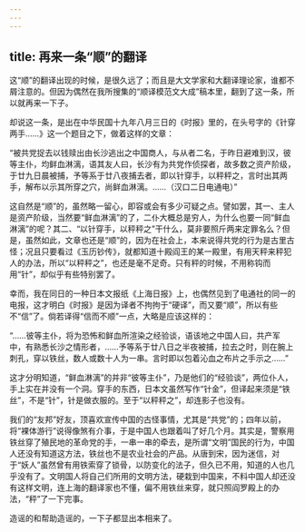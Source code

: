 ```yaml
---
---
---
```

title: 再来一条“顺”的翻译
---



这“顺”的翻译出现的时候，是很久远了；而且是大文学家和大翻译理论家，谁都不屑注意的。但因为偶然在我所搜集的“顺译模范文大成”稿本里，翻到了这一条，所以就再来一下子。

却说这一条，是出在中华民国十九年八月三日的《时报》里的，在头号字的《针穿两手……》这一个题目之下，做着这样的文章：

“被共党捉去以钱赎出由长沙逃出之中国商人，与从者二名，于昨日避难到汉，彼等主仆，均鲜血淋漓，语其友人曰，长沙有为共党作侦探者，故多数之资产阶级，于廿九日晨被捕，予等系于廿八夜捕去者，即以针穿手，以秤秤之，言时出其两手，解布以示其所穿之穴，尚鲜血淋漓。……（汉口二日电通电）”

这自然是“顺”的，虽然略一留心，即容或会有多少可疑之点。譬如罢，其一、主人是资产阶级，当然要“鲜血淋漓”的了，二仆大概总是穷人，为什么也要一同“鲜血淋漓”的呢？其二、“以针穿手，以秤秤之”干什么，莫非要照斤两来定罪名么？但是，虽然如此，文章也还是“顺”的，因为在社会上，本来说得共党的行为是古里古怪；况且只要看过《玉历钞传》，就都知道十殿阎王的某一殿里，有用天秤来秤犯人的办法，所以“以秤秤之”，也还是毫不足奇。只有秤的时候，不用称钩而用“针”，却似乎有些特别罢了。

幸而，我在同日的一种日本文报纸《上海日报》上，也偶然见到了电通社的同一的电报，这才明白《时报》是因为译者不拘拘于“硬译”，而又要“顺”，所以有些不“信”了。倘若译得“信而不顺”一点，大略是应该这样的：

“……彼等主仆，将为恐怖和鲜血所渲染之经验谈，语该地之中国人曰，共产军中，有熟悉长沙之情形者，……予等系于廿八日之半夜被捕，拉去之时，则在腕上刺孔，穿以铁丝，数人或数十人为一串。言时即以包着沁血之布片之手示之……”

这才分明知道，“鲜血淋漓”的并非“彼等主仆”，乃是他们的“经验谈”，两位仆人，手上实在并没有一个洞。穿手的东西，日本文虽然写作“针金”，但译起来须是“铁丝”，不是“针”，针是做衣服的。至于“以秤秤之”，却连影子也没有。

我们的“友邦”好友，顶喜欢宣传中国的古怪事情，尤其是“共党”的；四年以前，将“裸体游行”说得像煞有介事，于是中国人也跟着叫了好几个月。其实是，警察用铁丝穿了殖民地的革命党的手，一串一串的牵去，是所谓“文明”国民的行为，中国人还没有知道这方法，铁丝也不是农业社会的产品。从唐到宋，因为迷信，对于“妖人”虽然曾有用铁索穿了锁骨，以防变化的法子，但久已不用，知道的人也几乎没有了。文明国人将自己们所用的文明方法，硬栽到中国来，不料中国人却还没有这样文明，连上海的翻译家也不懂，偏不用铁丝来穿，就只照阎罗殿上的办法，“秤”了一下完事。

造谣的和帮助造谣的，一下子都显出本相来了。